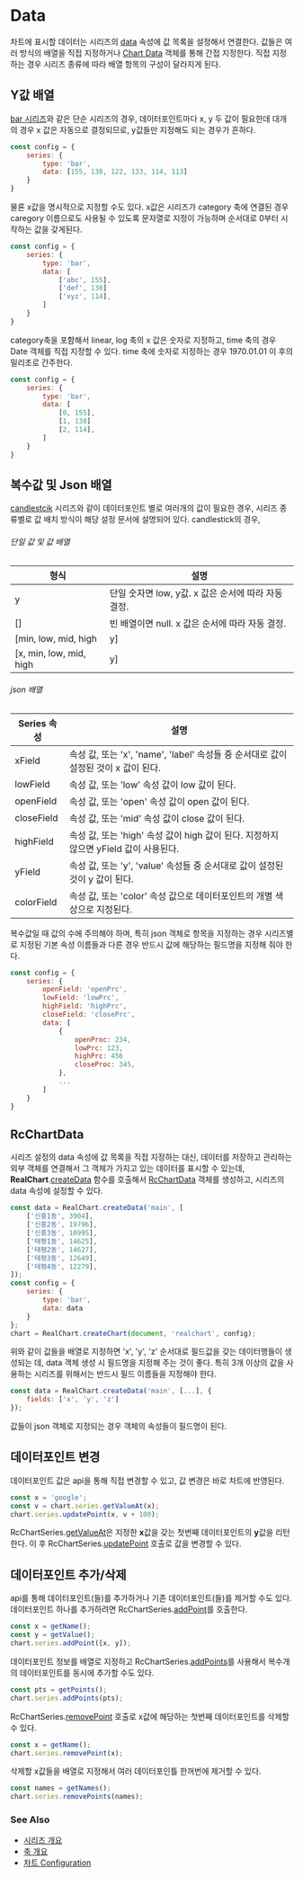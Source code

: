 # Data

차트에 표시할 데이터는 시리즈의 [data](/config/config/series#data) 속성에 값 목록을 설정해서 연결한다.
값들은 여러 방식의 배열을 직접 지정하거나 [Chart Data](/api/classes/RcChartData) 객체를 통해 간접 지정한다.
직접 지정하는 경우 시리즈 종류에 따라 배열 항목의 구성이 달라지게 된다.

## Y값 배열

[bar 시리즈](/config/config/series/bar)와 같은 단순 시리즈의 경우,
데이터포인트마다 x, y 두 값이 필요한데 대개의 경우 x 값은 자동으로 결정되므로,
y값들만 지정해도 되는 경우가 흔하다.
<FiddleLink label="Try Y values" href="https:/jsfiddle.net/gh/get/library/pure/realgrid/realchart-demo/tree/master/guide/yvalues"/>  
```js
const config = {
    series: {
        type: 'bar',
        data: [155, 138, 122, 133, 114, 113]
    }
}
```

물론 x값을 명시적으로 지정할 수도 있다. x값은 시리즈가 category 축에 연결된 경우 caregory 이름으로도 사용될 수 있도록
문자열로 지정이 가능하며 순서대로 0부터 시작하는 값을 갖게된다.

```js
const config = {
    series: {
        type: 'bar',
        data: [
            ['abc', 155], 
            ['def', 138]
            ['xyz', 114], 
        ]
    }
}
```

category축을 포함해서 linear, log 축의 x 값은 숫자로 지정하고,
time 축의 경우 Date 객체를 직접 지정할 수 있다.
time 축에 숫자로 지정하는 경우 1970.01.01 이 후의 밀리초로 간주한다.

```js
const config = {
    series: {
        type: 'bar',
        data: [
            [0, 155], 
            [1, 138]
            [2, 114], 
        ]
    }
}
```

## 복수값 및 Json 배열

[candlestcik](/config/config/series/candlestick) 시리즈와 같이 데이터포인트 별로 여러개의 값이 필요한 경우,
시리즈 종류별로 값 배치 방식이 해당 설정 문서에 설명되어 있다. 
candlestick의 경우,
<FiddleLink label="Try Json Array" href="https:/jsfiddle.net/gh/get/library/pure/realgrid/realchart-demo/tree/master/guide/jsonarray"/>  
###### 단일 값 및 값 배열
|형식|설명|
|---|---|
|y|단일 숫자면 low, y값. x 값은 순서에 따라 자동 결정.|
|[]|빈 배열이면 null. x 값은 순서에 따라 자동 결정.|
|[min, low, mid, high | y]|형식 설명 순서대로 값 결정. x 값은 데이터포인트 순서에 따라 자동 결정.|
|[x, min, low, mid, high | y]|형깃 설명 순서대로 값 결정.<br/> 또는 xField 속성이 숫자이면 x값, minField는 min값,<br/> lowField는 low값, midField는 mid값,<br/> highField는 high값, yField는 y값의 index.|

###### json 배열
|Series 속성|설명|
|---|---|
|xField|속성 값, 또는 'x', 'name', 'label' 속성들 중 순서대로 값이 설정된 것이 x 값이 된다.|
|lowField|속성 값, 또는 'low' 속성 값이 low 값이 된다.|
|openField|속성 값, 또는 'open' 속성 값이 open 값이 된다.|
|closeField|속성 값, 또는 'mid' 속성 값이 close 값이 된다.|
|highField|속성 값, 또는 'high' 속성 값이 high 값이 된다. 지정하지 않으면 yField 값이 사용된다.|
|yField|속성 값, 또는 'y', 'value' 속성들 중 순서대로 값이 설정된 것이 y 값이 된다.|
|colorField|속성 값, 또는 'color' 속성 값으로 데이터포인트의 개별 색상으로 지정된다.|

복수값일 때 값의 수에 주의해야 하며,
특히 json 객체로 항목을 지정하는 경우 시리즈별로 지정된 기본 속성 이름들과 다른 경우 반드시 값에 해당하는 필드명을 지정해 줘야 한다.

```js
const config = {
    series: {
        openField: 'openPrc',
        lowField: 'lowPrc',
        highField: 'highPrc',
        closeField: 'closePrc',
        data: [
            {
                openProc: 234,
                lowPrc: 123,
                highPrc: 456
                closeProc: 345,
            },
            ...
        ]
    }
}
```

## RcChartData

시리즈 설정의 data 속성에 값 목록을 직접 지정하는 대신,
데이터를 저장하고 관리하는 외부 객체를 연결해서 그 객체가 가지고 있는 데이터를 표시할 수 있는데,
**RealChart**.[createData](/docs/api/globals/createData) 함수를 호출해서 
[RcChartData](/docs/api/classes/RcChartData) 객체를 생성하고,
시리즈의 data 속성에 설정할 수 있다.

<FiddleLink label="Try Chart Data" href="https:/jsfiddle.net/gh/get/library/pure/realgrid/realchart-demo/tree/master/guide/chartData"/>  

```js
const data = RealChart.createData('main', [
    ['신흥1동', 3904],
    ['신흥2동', 19796],
    ['신흥3동', 10995],
    ['태평1동', 14625],
    ['태평2동', 14627],
    ['태평3동', 12649],
    ['태평4동', 12279],
]);
const config = {
    series: {
        type: 'bar',
        data: data
    }
};
chart = RealChart.createChart(document, 'realchart', config);
```

위와 같이 값들을 배열로 지정하면 'x', 'y', 'z' 순서대로 필드값을 갖는 데이터행들이 생성되는 데,
data 객체 생성 시 필드명을 지정해 주는 것이 좋다. 특히 3개 이상의 값을 사용하는 시리즈를 위해서는 반드시 필드 이름들을 지정해야 한다.

```js
const data = RealChart.createData('main', [...], {
    fields: ['x', 'y', 'z']
});

```

값들이 json 객체로 지정되는 경우 객체의 속성들이 필드명이 된다.

## 데이터포인트 변경

데이터포인트 값은 api을 통해 직접 변경할 수 있고, 값 변경은 바로 차트에 반영된다.
<FiddleLink label="Try Update Point" href="https:/jsfiddle.net/gh/get/library/pure/realgrid/realchart-demo/tree/master/guide/updatePoint"/>  
```js
const x = 'google';
const v = chart.series.getValueAt(x);
chart.series.updatePoint(x, v + 100);
```

RcChartSeries.[getValueAt](/docs/api/classes/RcChartSeries#getvalueat)은 
지정한 **x**값을 갖는 첫번째 데이터포인트의 **y**값을 리턴한다. 
이 후 RcChartSeries.[updatePoint](/docs/api/classes/RcChartSeries#updatepoint) 호출로
값을 변경할 수 있다.

## 데이터포인트 추가/삭제

api를 통해 데이터포인트(들)를 추가하거나 기존 데이터포인트(들)를 제거할 수도 있다.
데이터포인트 하나를 추가하려면 RcChartSeries.[addPoint](/docs/api/classes/RcChartSeries#addpoint)를 호출한다.
<FiddleLink label="Try Add & Remove" href="https:/jsfiddle.net/gh/get/library/pure/realgrid/realchart-demo/tree/master/guide/addPoint"/>  
```js
const x = getName();
const y = getValue();
chart.series.addPoint([x, y]);
```

데이터포인트 정보를 배열로 지정하고 
RcChartSeries.[addPoints](/docs/api/classes/RcChartSeries#addpoints)를 사용해서 복수개의 데이터포인트를 동시에 추가할 수도 있다.

```js
const pts = getPoints();
chart.series.addPoints(pts);
```

RcChartSeries.[removePoint](/docs/api/classes/RcChartSeries#removepoint) 호출로 x값에 해당하는 첫번째 데이터포인트를 삭제할 수 있다.

```js
const x = getName();
chart.series.removePoint(x);
```

삭제할 x값들을 배열로 지정해서 여러 데이터포인틀 한꺼번에 제거할 수 있다.

```js
const names = getNames();
chart.series.removePoints(names);
```

### See Also

- [시리즈 개요](/guide/series)
- [축 개요](/guide/axes)
- [차트 Configuration](/config)
